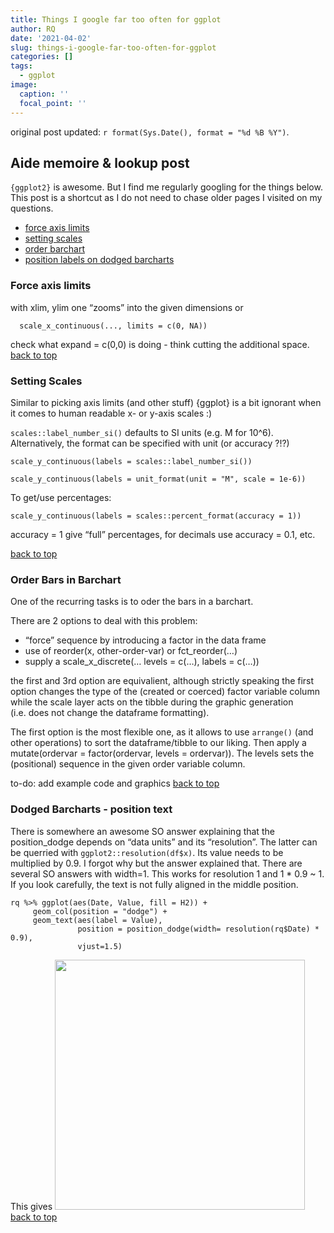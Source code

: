 ```yaml
---
title: Things I google far too often for ggplot
author: RQ
date: '2021-04-02'
slug: things-i-google-far-too-often-for-ggplot
categories: []
tags:
  - ggplot
image:
  caption: ''
  focal_point: ''
---
```


original post updated: `r format(Sys.Date(), format = "%d %B %Y")`.

## Aide memoire & lookup post  {#top}

`{ggplot2}` is awesome. But I find me regularly googling for the things below. This post is a shortcut as I do not need to chase older pages I visited on my questions.

* [force axis limits](#axislimits)
* [setting scales](#settingscales)
* [order barchart](#orderbars)
* [position labels on dodged barcharts](#labeldodgebarchart)

### Force axis limits {#axislimits}

with xlim, ylim one "zooms" into the given dimensions or

````
  scale_x_continuous(..., limits = c(0, NA))
```` 

check what expand = c(0,0) is doing - think cutting the additional space.
[back to top](#top)

### Setting Scales {#settingscales}

Similar to picking axis limits (and other stuff) {ggplot} is a bit ignorant when it comes to human readable x- or y-axis scales :)

`scales::label_number_si()` defaults to SI units (e.g. M for 10^6).    
Alternatively, the format can be specified with unit (or accuracy ?!?)
````
scale_y_continuous(labels = scales::label_number_si())
````
```` 
scale_y_continuous(labels = unit_format(unit = "M", scale = 1e-6))
```` 
To get/use percentages:
```` 
scale_y_continuous(labels = scales::percent_format(accuracy = 1))
````
accuracy = 1 give "full" percentages, for decimals use accuracy = 0.1, etc.


[back to top](#top)

### Order Bars in Barchart {#orderbars}

One of the recurring tasks is to oder the bars in a barchart. 

There are 2 options to deal with this problem:

* "force" sequence by introducing a factor in the data frame
* use of reorder(x, other-order-var) or fct_reorder(...)
* supply a scale_x_discrete(... levels = c(...), labels = c(...))

the first and 3rd option are equivalient, although strictly speaking the first option changes the type of the (created or coerced) factor variable column while the scale layer acts on the tibble during the graphic generation (i.e. does not change the dataframe formatting).

The first option is the most flexible one, as it allows to use `arrange()` (and other operations) to sort the dataframe/tibble to our liking. Then apply a mutate(ordervar = factor(ordervar, levels = ordervar)). The levels sets the (positional) sequence in the given order variable column.

to-do: add example code and graphics
[back to top](#top)

### Dodged Barcharts - position text {#labeldodgebarchart}

There is somewhere an awesome SO answer explaining that the position_dodge depends on "data units" and its "resolution". The latter can be querried with `ggplot2::resolution(df$x)`. Its value needs to be multiplied by 0.9. I forgot why but the answer explained that. There are several SO answers with width=1. This works for resolution 1 and 1 * 0.9 ~ 1. If you look carefully, the text is not fully aligned in the middle position.

````
rq %>% ggplot(aes(Date, Value, fill = H2)) +
     geom_col(position = "dodge") +
     geom_text(aes(label = Value), 
               position = position_dodge(width= resolution(rq$Date) * 0.9),
               vjust=1.5)
````

This gives
![](/post/2021-04-02-things-i-google-far-too-often-for-ggplot_files/blog-ggplot-position_dodge.png){width=400px}
[back to top](#top)